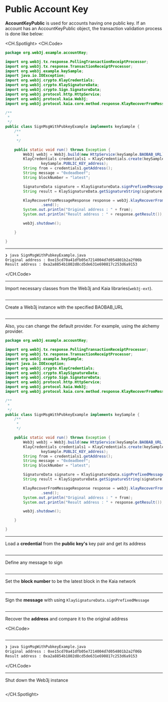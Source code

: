# Public Account Key

**AccountKeyPublic** is used for accounts having one public key. If an account has an AccountKeyPublic object, the transaction validation process is done like below:

<CH.Spotlight>
<CH.Code>

```java SignMsgWithPubkeyExample.java
package org.web3j.example.accountKey;

import org.web3j.tx.response.PollingTransactionReceiptProcessor;
import org.web3j.tx.response.TransactionReceiptProcessor;
import org.web3j.example.keySample;
import java.io.IOException;
import org.web3j.crypto.KlayCredentials;
import org.web3j.crypto.KlaySignatureData;
import org.web3j.crypto.Sign.SignatureData;
import org.web3j.protocol.http.HttpService;
import org.web3j.protocol.kaia.Web3j;
import org.web3j.protocol.kaia.core.method.response.KlayRecoverFromMessageResponse;

/**
 *
 */
public class SignMsgWithPubkeyExample implements keySample {
    /**
     *
     */

    public static void run() throws Exception {
        Web3j web3j = Web3j.build(new HttpService(keySample.BAOBAB_URL));
        KlayCredentials credentials1 = KlayCredentials.create(keySample.PUBLIC_KEY_privkey,
                keySample.PUBLIC_KEY_address);
        String from = credentials1.getAddress();
        String message = "0xdeadbeef";
        String blockNumber = "latest";

        SignatureData signature = KlaySignatureData.signPrefixedMessage(message, credentials1);
        String result = KlaySignatureData.getSignatureString(signature);

        KlayRecoverFromMessageResponse response = web3j.klayRecoverFromMessage(from, message, result, blockNumber)
                .send();
        System.out.println("Original address : " + from);
        System.out.println("Result address : " + response.getResult());

        web3j.shutdown();

    }

}
```

---

```zsh output
❯ java SignMsgWithPubkeyExample.java
Original address : 0xe15cd70a41dfb05e7214004d7d054801b2a2f06b
Result address : 0xa2a8854b1802d8cd5de631e690817c253d6a9153
```

</CH.Code>

---

Import necessary classes from the Web3j and Kaia libraries(`web3j-ext`).

```java SignMsgWithPubkeyExample.java focus=1:12

```

---

Create a Web3j instance with the specified BAOBAB_URL

```java SignMsgWithPubkeyExample.java focus=23

```

---

Also, you can change the default provider. For example, using the alchemy provider.

```java SignMsgWithPubkeyExample.java focus=23
package org.web3j.example.accountKey;

import org.web3j.tx.response.PollingTransactionReceiptProcessor;
import org.web3j.tx.response.TransactionReceiptProcessor;
import org.web3j.example.keySample;
import java.io.IOException;
import org.web3j.crypto.KlayCredentials;
import org.web3j.crypto.KlaySignatureData;
import org.web3j.crypto.Sign.SignatureData;
import org.web3j.protocol.http.HttpService;
import org.web3j.protocol.kaia.Web3j;
import org.web3j.protocol.kaia.core.method.response.KlayRecoverFromMessageResponse;

/**
 *
 */
public class SignMsgWithPubkeyExample implements keySample {
    /**
     *
     */

    public static void run() throws Exception {
        Web3j web3j = Web3j.build(new HttpService(keySample.BAOBAB_URL));
        KlayCredentials credentials1 = KlayCredentials.create(keySample.PUBLIC_KEY_privkey,
                keySample.PUBLIC_KEY_address);
        String from = credentials1.getAddress();
        String message = "0xdeadbeef";
        String blockNumber = "latest";

        SignatureData signature = KlaySignatureData.signPrefixedMessage(message, credentials1);
        String result = KlaySignatureData.getSignatureString(signature);

        KlayRecoverFromMessageResponse response = web3j.klayRecoverFromMessage(from, message, result, blockNumber)
                .send();
        System.out.println("Original address : " + from);
        System.out.println("Result address : " + response.getResult());

        web3j.shutdown();

    }

}
```

---

Load a **credential** from the **public key's** key pair and get its address

```java SignMsgWithPubkeyExample.java focus=24:26

```

---

Define any message to sign

```java SignMsgWithPubkeyExample.java focus=27

```

---

Set the **block number** to be the latest block in the Kaia network

```java SignMsgWithPubkeyExample.java focus=28

```

---

Sign the **message** with using `KlaySignatureData.signPrefixedMessage`

```java SignMsgWithPubkeyExample.java focus=30:31

```

---

Recover the **address** and compare it to the original address

<CH.Code>
```java SignMsgWithPubkeyExample.java focus=33:36

````


---

```zsh output
❯ java SignMsgWithPubkeyExample.java
Original address : 0xe15cd70a41dfb05e7214004d7d054801b2a2f06b
Result address : 0xa2a8854b1802d8cd5de631e690817c253d6a9153
````

</CH.Code>

---

Shut down the Web3j instance

```java SignMsgWithPubkeyExample.java focus=38

```

</CH.Spotlight>
